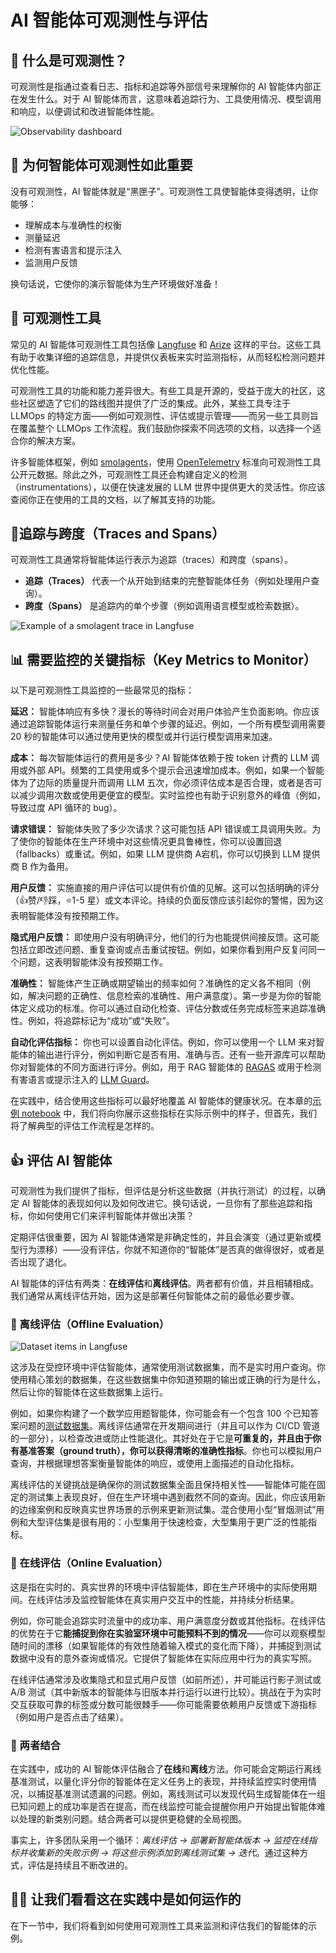 # AI 智能体可观测性与评估

## 🔎 什么是可观测性？

可观测性是指通过查看日志、指标和追踪等外部信号来理解你的 AI 智能体内部正在发生什么。对于 AI 智能体而言，这意味着追踪行为、工具使用情况、模型调用和响应，以便调试和改进智能体性能。

![Observability dashboard](https://huggingface.co/datasets/agents-course/course-images/resolve/main/en/bonus-unit2/langfuse-dashboard.png)

## 🔭 为何智能体可观测性如此重要

没有可观测性，AI 智能体就是“黑匣子”。可观测性工具使智能体变得透明，让你能够：

- 理解成本与准确性的权衡
- 测量延迟
- 检测有害语言和提示注入
- 监测用户反馈

换句话说，它使你的演示智能体为生产环境做好准备！

## 🔨 可观测性工具

常见的 AI 智能体可观测性工具包括像 [Langfuse](https://langfuse.com) 和 [Arize](https://www.arize.com) 这样的平台。这些工具有助于收集详细的追踪信息，并提供仪表板来实时监测指标，从而轻松检测问题并优化性能。

可观测性工具的功能和能力差异很大。有些工具是开源的，受益于庞大的社区，这些社区塑造了它们的路线图并提供了广泛的集成。此外，某些工具专注于 LLMOps 的特定方面——例如可观测性、评估或提示管理——而另一些工具则旨在覆盖整个 LLMOps 工作流程。我们鼓励你探索不同选项的文档，以选择一个适合你的解决方案。

许多智能体框架，例如 [smolagents](https://huggingface.co/docs/smolagents/v1.12.0/en/index)，使用 [OpenTelemetry](https://opentelemetry.io/docs/) 标准向可观测性工具公开元数据。除此之外，可观测性工具还会构建自定义的检测（instrumentations），以便在快速发展的 LLM 世界中提供更大的灵活性。你应该查阅你正在使用的工具的文档，以了解其支持的功能。

## 🔬追踪与跨度（Traces and Spans）

可观测性工具通常将智能体运行表示为追踪（traces）和跨度（spans）。

- **追踪（Traces）** 代表一个从开始到结束的完整智能体任务（例如处理用户查询）。
- **跨度（Spans）** 是追踪内的单个步骤（例如调用语言模型或检索数据）。

![Example of a smolagent trace in Langfuse](https://huggingface.co/datasets/agents-course/course-images/resolve/main/en/bonus-unit2/trace-tree.png)

## 📊 需要监控的关键指标（Key Metrics to Monitor）

以下是可观测性工具监控的一些最常见的指标：

**延迟：** 智能体响应有多快？漫长的等待时间会对用户体验产生负面影响。你应该通过追踪智能体运行来测量任务和单个步骤的延迟。例如，一个所有模型调用需要 20 秒的智能体可以通过使用更快的模型或并行运行模型调用来加速。

**成本：** 每次智能体运行的费用是多少？AI 智能体依赖于按 token 计费的 LLM 调用或外部 API。频繁的工具使用或多个提示会迅速增加成本。例如，如果一个智能体为了边际的质量提升而调用 LLM 五次，你必须评估成本是否合理，或者是否可以减少调用次数或使用更便宜的模型。实时监控也有助于识别意外的峰值（例如，导致过度 API 循环的 bug）。

**请求错误：** 智能体失败了多少次请求？这可能包括 API 错误或工具调用失败。为了使你的智能体在生产环境中对这些情况更具鲁棒性，你可以设置回退（fallbacks）或重试。例如，如果 LLM 提供商 A宕机，你可以切换到 LLM 提供商 B 作为备用。

**用户反馈：** 实施直接的用户评估可以提供有价值的见解。这可以包括明确的评分（👍赞/👎踩，⭐1-5 星）或文本评论。持续的负面反馈应该引起你的警惕，因为这表明智能体没有按预期工作。

**隐式用户反馈：** 即使用户没有明确评分，他们的行为也能提供间接反馈。这可能包括立即改述问题、重复查询或点击重试按钮。例如，如果你看到用户反复问同一个问题，这表明智能体没有按预期工作。

**准确性：** 智能体产生正确或期望输出的频率如何？准确性的定义各不相同（例如，解决问题的正确性、信息检索的准确性、用户满意度）。第一步是为你的智能体定义成功的标准。你可以通过自动化检查、评估分数或任务完成标签来追踪准确性。例如，将追踪标记为“成功”或“失败”。

**自动化评估指标：** 你也可以设置自动化评估。例如，你可以使用一个 LLM 来对智能体的输出进行评分，例如判断它是否有用、准确与否。还有一些开源库可以帮助你对智能体的不同方面进行评分。例如，用于 RAG 智能体的 [RAGAS](https://docs.ragas.io/) 或用于检测有害语言或提示注入的 [LLM Guard](https://llm-guard.com/)。

在实践中，结合使用这些指标可以最好地覆盖 AI 智能体的健康状况。在本章的[示例 notebook](https://huggingface.co/learn/agents-course/en/bonus-unit2/monitoring-and-evaluating-agents-notebook) 中，我们将向你展示这些指标在实际示例中的样子，但首先，我们将了解典型的评估工作流程是怎样的。

## 👍 评估 AI 智能体

可观测性为我们提供了指标，但评估是分析这些数据（并执行测试）的过程，以确定 AI 智能体的表现如何以及如何改进它。换句话说，一旦你有了那些追踪和指标，你如何使用它们来评判智能体并做出决策？

定期评估很重要，因为 AI 智能体通常是非确定性的，并且会演变（通过更新或模型行为漂移）——没有评估，你就不知道你的“智能体”是否真的做得很好，或者是否出现了退化。

AI 智能体的评估有两类：**在线评估**和**离线评估**。两者都有价值，并且相辅相成。我们通常从离线评估开始，因为这是部署任何智能体之前的最低必要步骤。

### 🥷 离线评估（Offline Evaluation）

![Dataset items in Langfuse](https://huggingface.co/datasets/agents-course/course-images/resolve/main/en/bonus-unit2/example-dataset.png)

这涉及在受控环境中评估智能体，通常使用测试数据集，而不是实时用户查询。你使用精心策划的数据集，在这些数据集中你知道预期的输出或正确的行为是什么，然后让你的智能体在这些数据集上运行。

例如，如果你构建了一个数学应用题智能体，你可能会有一个包含 100 个已知答案问题的[测试数据集](https://huggingface.co/datasets/gsm8k)。离线评估通常在开发期间进行（并且可以作为 CI/CD 管道的一部分），以检查改进或防止性能退化。其好处在于它是**可重复的，并且由于你有基准答案（ground truth），你可以获得清晰的准确性指标**。你也可以模拟用户查询，并根据理想答案衡量智能体的响应，或使用上面描述的自动化指标。

离线评估的关键挑战是确保你的测试数据集全面且保持相关性——智能体可能在固定的测试集上表现良好，但在生产环境中遇到截然不同的查询。因此，你应该用新的边缘案例和反映真实世界场景的示例来更新测试集。混合使用小型“冒烟测试”用例和大型评估集是很有用的：小型集用于快速检查，大型集用于更广泛的性能指标。

### 🔄 在线评估（Online Evaluation）

这是指在实时的、真实世界的环境中评估智能体，即在生产环境中的实际使用期间。在线评估涉及监控智能体在真实用户交互中的性能，并持续分析结果。

例如，你可能会追踪实时流量中的成功率、用户满意度分数或其他指标。在线评估的优势在于它**能捕捉到你在实验室环境中可能预料不到的情况**——你可以观察模型随时间的漂移（如果智能体的有效性随着输入模式的变化而下降），并捕捉到测试数据中没有的意外查询或情况。它提供了智能体在实际应用中行为的真实写照。

在线评估通常涉及收集隐式和显式用户反馈（如前所述），并可能运行影子测试或 A/B 测试（其中新版本的智能体与旧版本并行运行以进行比较）。挑战在于为实时交互获取可靠的标签或分数可能很棘手——你可能需要依赖用户反馈或下游指标（例如用户是否点击了结果）。

### 🤝 两者结合

在实践中，成功的 AI 智能体评估融合了**在线**和**离线**方法。你可能会定期运行离线基准测试，以量化评分你的智能体在定义任务上的表现，并持续监控实时使用情况，以捕捉基准测试遗漏的问题。例如，离线测试可以发现代码生成智能体在一组已知问题上的成功率是否在提高，而在线监控可能会提醒你用户开始提出智能体难以处理的新类别问题。结合两者可以提供更稳健的全局视图。

事实上，许多团队采用一个循环：_离线评估 → 部署新智能体版本 → 监控在线指标并收集新的失败示例 → 将这些示例添加到离线测试集 → 迭代_。通过这种方式，评估是持续且不断改进的。

## 🧑‍💻 让我们看看这在实践中是如何运作的

在下一节中，我们将看到如何使用可观测性工具来监测和评估我们的智能体的示例。